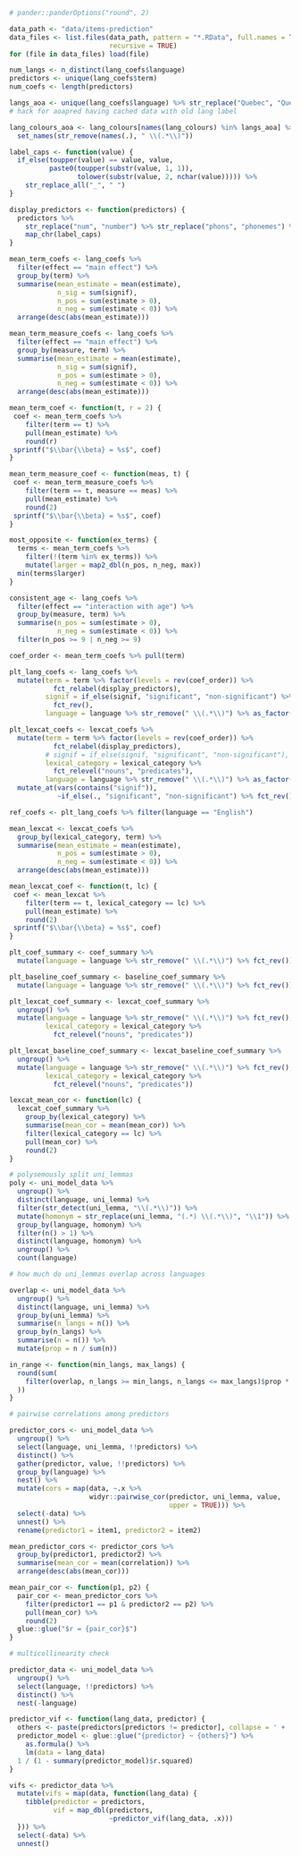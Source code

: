 ```r
# pander::panderOptions("round", 2)

data_path <- "data/items-prediction"
data_files <- list.files(data_path, pattern = "*.RData", full.names = TRUE,
                         recursive = TRUE)
for (file in data_files) load(file)

num_langs <- n_distinct(lang_coefs$language)
predictors <- unique(lang_coefs$term)
num_coefs <- length(predictors)

langs_aoa <- unique(lang_coefs$language) %>% str_replace("Quebec", "Quebecois")
# hack for aoapred having cached data with old lang label

lang_colours_aoa <- lang_colours[names(lang_colours) %in% langs_aoa] %>%
  set_names(str_remove(names(.), " \\(.*\\)"))

label_caps <- function(value) {
  if_else(toupper(value) == value, value,
          paste0(toupper(substr(value, 1, 1)),
                 tolower(substr(value, 2, nchar(value))))) %>%
    str_replace_all("_", " ")
}

display_predictors <- function(predictors) {
  predictors %>%
    str_replace("num", "number") %>% str_replace("phons", "phonemes") %>%
    map_chr(label_caps)
}
```

```r
mean_term_coefs <- lang_coefs %>%
  filter(effect == "main effect") %>%
  group_by(term) %>%
  summarise(mean_estimate = mean(estimate),
            n_sig = sum(signif),
            n_pos = sum(estimate > 0),
            n_neg = sum(estimate < 0)) %>%
  arrange(desc(abs(mean_estimate)))

mean_term_measure_coefs <- lang_coefs %>%
  filter(effect == "main effect") %>%
  group_by(measure, term) %>%
  summarise(mean_estimate = mean(estimate),
            n_sig = sum(signif),
            n_pos = sum(estimate > 0),
            n_neg = sum(estimate < 0)) %>%
  arrange(desc(abs(mean_estimate)))

mean_term_coef <- function(t, r = 2) {
 coef <- mean_term_coefs %>%
    filter(term == t) %>%
    pull(mean_estimate) %>%
    round(r)
 sprintf("$\\bar{\\beta} = %s$", coef)
}

mean_term_measure_coef <- function(meas, t) {
 coef <- mean_term_measure_coefs %>%
    filter(term == t, measure == meas) %>%
    pull(mean_estimate) %>%
    round(2)
 sprintf("$\\bar{\\beta} = %s$", coef)
}

most_opposite <- function(ex_terms) {
  terms <- mean_term_coefs %>%
    filter(!(term %in% ex_terms)) %>%
    mutate(larger = map2_dbl(n_pos, n_neg, max))
  min(terms$larger)
}

consistent_age <- lang_coefs %>%
  filter(effect == "interaction with age") %>%
  group_by(measure, term) %>%
  summarise(n_pos = sum(estimate > 0),
            n_neg = sum(estimate < 0)) %>%
  filter(n_pos >= 9 | n_neg >= 9)
```

```r
coef_order <- mean_term_coefs %>% pull(term)

plt_lang_coefs <- lang_coefs %>%
  mutate(term = term %>% factor(levels = rev(coef_order)) %>%
           fct_relabel(display_predictors),
         signif = if_else(signif, "significant", "non-significant") %>%
           fct_rev(),
         language = language %>% str_remove(" \\(.*\\)") %>% as_factor())

plt_lexcat_coefs <- lexcat_coefs %>%
  mutate(term = term %>% factor(levels = rev(coef_order)) %>%
           fct_relabel(display_predictors),
         # signif = if_else(signif, "significant", "non-significant"),
         lexical_category = lexical_category %>%
           fct_relevel("nouns", "predicates"),
         language = language %>% str_remove(" \\(.*\\)") %>% as_factor()) %>%
  mutate_at(vars(contains("signif")),
            ~if_else(., "significant", "non-significant") %>% fct_rev())

ref_coefs <- plt_lang_coefs %>% filter(language == "English")

mean_lexcat <- lexcat_coefs %>%
  group_by(lexical_category, term) %>%
  summarise(mean_estimate = mean(estimate),
            n_pos = sum(estimate > 0),
            n_neg = sum(estimate < 0)) %>%
  arrange(desc(abs(mean_estimate)))

mean_lexcat_coef <- function(t, lc) {
 coef <- mean_lexcat %>%
    filter(term == t, lexical_category == lc) %>%
    pull(mean_estimate) %>%
    round(2)
 sprintf("$\\bar{\\beta} = %s$", coef)
}
```

```r
plt_coef_summary <- coef_summary %>%
  mutate(language = language %>% str_remove(" \\(.*\\)") %>% fct_rev())

plt_baseline_coef_summary <- baseline_coef_summary %>%
  mutate(language = language %>% str_remove(" \\(.*\\)") %>% fct_rev())

plt_lexcat_coef_summary <- lexcat_coef_summary %>%
  ungroup() %>%
  mutate(language = language %>% str_remove(" \\(.*\\)") %>% fct_rev(),
         lexical_category = lexical_category %>%
           fct_relevel("nouns", "predicates"))

plt_lexcat_baseline_coef_summary <- lexcat_baseline_coef_summary %>%
  ungroup() %>%
  mutate(language = language %>% str_remove(" \\(.*\\)") %>% fct_rev(),
         lexical_category = lexical_category %>%
           fct_relevel("nouns", "predicates"))

lexcat_mean_cor <- function(lc) {
  lexcat_coef_summary %>%
    group_by(lexical_category) %>%
    summarise(mean_cor = mean(mean_cor)) %>%
    filter(lexical_category == lc) %>%
    pull(mean_cor) %>%
    round(2)
}
```

```r
# polysemously split uni_lemmas
poly <- uni_model_data %>%
  ungroup() %>%
  distinct(language, uni_lemma) %>%
  filter(str_detect(uni_lemma, "\\(.*\\)")) %>%
  mutate(homonym = str_replace(uni_lemma, "(.*) \\(.*\\)", "\\1")) %>%
  group_by(language, homonym) %>%
  filter(n() > 1) %>%
  distinct(language, homonym) %>%
  ungroup() %>%
  count(language)
```

```r
# how much do uni_lemmas overlap across languages

overlap <- uni_model_data %>%
  ungroup() %>%
  distinct(language, uni_lemma) %>%
  group_by(uni_lemma) %>%
  summarise(n_langs = n()) %>%
  group_by(n_langs) %>%
  summarise(n = n()) %>%
  mutate(prop = n / sum(n))

in_range <- function(min_langs, max_langs) {
  round(sum(
    filter(overlap, n_langs >= min_langs, n_langs <= max_langs)$prop * 100
  ))
}
```

```r
# pairwise correlations among predictors

predictor_cors <- uni_model_data %>%
  ungroup() %>%
  select(language, uni_lemma, !!predictors) %>%
  distinct() %>%
  gather(predictor, value, !!predictors) %>%
  group_by(language) %>%
  nest() %>%
  mutate(cors = map(data, ~.x %>%
                    widyr::pairwise_cor(predictor, uni_lemma, value,
                                        upper = TRUE))) %>%
  select(-data) %>%
  unnest() %>%
  rename(predictor1 = item1, predictor2 = item2)

mean_predictor_cors <- predictor_cors %>%
  group_by(predictor1, predictor2) %>%
  summarise(mean_cor = mean(correlation)) %>%
  arrange(desc(abs(mean_cor)))

mean_pair_cor <- function(p1, p2) {
  pair_cor <- mean_predictor_cors %>%
    filter(predictor1 == p1 & predictor2 == p2) %>%
    pull(mean_cor) %>%
    round(2)
  glue::glue("$r = {pair_cor}$")
}
```

```r
# multicollinearity check

predictor_data <- uni_model_data %>%
  ungroup() %>%
  select(language, !!predictors) %>%
  distinct() %>%
  nest(-language)

predictor_vif <- function(lang_data, predictor) {
  others <- paste(predictors[predictors != predictor], collapse = ' + ')
  predictor_model <- glue::glue("{predictor} ~ {others}") %>%
    as.formula() %>%
    lm(data = lang_data)
  1 / (1 - summary(predictor_model)$r.squared)
}

vifs <- predictor_data %>%
  mutate(vifs = map(data, function(lang_data) {
    tibble(predictor = predictors,
           vif = map_dbl(predictors,
                         ~predictor_vif(lang_data, .x)))
  })) %>%
  select(-data) %>%
  unnest()
```
